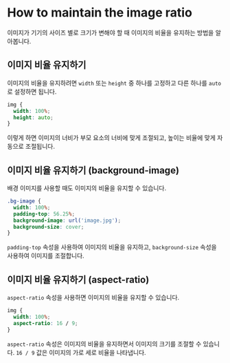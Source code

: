 # How to maintain the image ratio

이미지가 기기의 사이즈 별로 크기가 변해야 할 때 이미지의 비율을 유지하는 방법을 알아봅니다.

## 이미지 비율 유지하기

이미지의 비율을 유지하려면 `width` 또는 `height` 중 하나를 고정하고 다른 하나를 `auto`로 설정하면 됩니다.

```css
img {
  width: 100%;
  height: auto;
}
```

이렇게 하면 이미지의 너비가 부모 요소의 너비에 맞게 조절되고, 높이는 비율에 맞게 자동으로 조절됩니다.

## 이미지 비율 유지하기 (background-image)

배경 이미지를 사용할 때도 이미지의 비율을 유지할 수 있습니다.

```css
.bg-image {
  width: 100%;
  padding-top: 56.25%;
  background-image: url('image.jpg');
  background-size: cover;
}
```

`padding-top` 속성을 사용하여 이미지의 비율을 유지하고, `background-size` 속성을 사용하여 이미지를 조절합니다.

## 이미지 비율 유지하기 (aspect-ratio)

`aspect-ratio` 속성을 사용하면 이미지의 비율을 유지할 수 있습니다.

```css
img {
  width: 100%;
  aspect-ratio: 16 / 9;
}
```

`aspect-ratio` 속성은 이미지의 비율을 유지하면서 이미지의 크기를 조절할 수 있습니다. `16 / 9` 값은 이미지의 가로 세로 비율을 나타냅니다.



